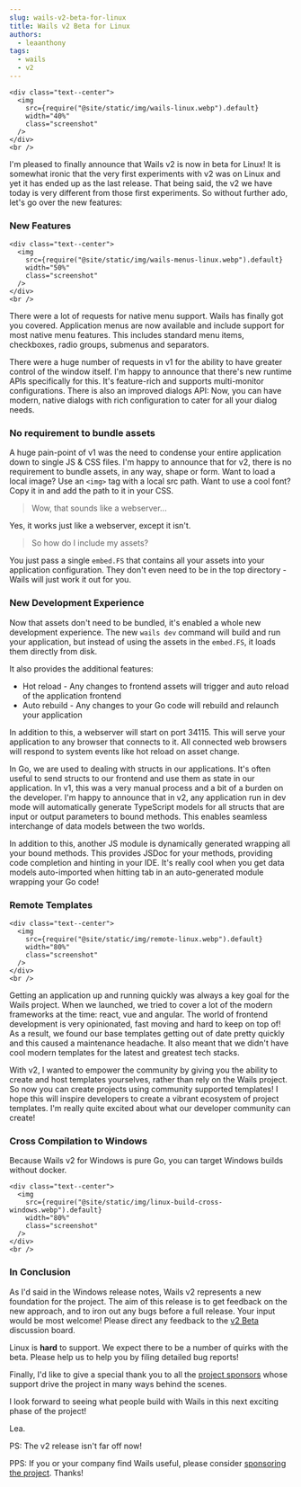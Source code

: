 ```yaml
---
slug: wails-v2-beta-for-linux
title: Wails v2 Beta for Linux
authors:
  - leaanthony
tags:
  - wails
  - v2
---
```


```mdx-code-block
<div class="text--center">
  <img
    src={require("@site/static/img/wails-linux.webp").default}
    width="40%"
    class="screenshot"
  />
</div>
<br />
```

I'm pleased to finally announce that Wails v2 is now in beta for Linux! It is somewhat ironic that the very first experiments with v2 was on Linux and yet it has ended up as the last release. That being said, the v2 we have today is very different from those first experiments. So without further ado, let's go over the new features:

### New Features

```mdx-code-block
<div class="text--center">
  <img
    src={require("@site/static/img/wails-menus-linux.webp").default}
    width="50%"
    class="screenshot"
  />
</div>
<br />
```

There were a lot of requests for native menu support. Wails has finally got you covered. Application menus are now available and include support for most native menu features. This includes standard menu items, checkboxes, radio groups, submenus and separators.

There were a huge number of requests in v1 for the ability to have greater control of the window itself. I'm happy to announce that there's new runtime APIs specifically for this. It's feature-rich and supports multi-monitor configurations. There is also an improved dialogs API: Now, you can have modern, native dialogs with rich configuration to cater for all your dialog needs.

### No requirement to bundle assets

A huge pain-point of v1 was the need to condense your entire application down to single JS & CSS files. I'm happy to announce that for v2, there is no requirement to bundle assets, in any way, shape or form. Want to load a local image? Use an `<img>` tag with a local src path. Want to use a cool font? Copy it in and add the path to it in your CSS.

> Wow, that sounds like a webserver...

Yes, it works just like a webserver, except it isn't.

> So how do I include my assets?

You just pass a single `embed.FS` that contains all your assets into your application configuration. They don't even need to be in the top directory - Wails will just work it out for you.

### New Development Experience

Now that assets don't need to be bundled, it's enabled a whole new development experience. The new `wails dev` command will build and run your application, but instead of using the assets in the `embed.FS`, it loads them directly from disk.

It also provides the additional features:

- Hot reload - Any changes to frontend assets will trigger and auto reload of the application frontend
- Auto rebuild - Any changes to your Go code will rebuild and relaunch your application

In addition to this, a webserver will start on port 34115. This will serve your application to any browser that connects to it. All connected web browsers will respond to system events like hot reload on asset change.

In Go, we are used to dealing with structs in our applications. It's often useful to send structs to our frontend and use them as state in our application. In v1, this was a very manual process and a bit of a burden on the developer. I'm happy to announce that in v2, any application run in dev mode will automatically generate TypeScript models for all structs that are input or output parameters to bound methods. This enables seamless interchange of data models between the two worlds.

In addition to this, another JS module is dynamically generated wrapping all your bound methods. This provides JSDoc for your methods, providing code completion and hinting in your IDE. It's really cool when you get data models auto-imported when hitting tab in an auto-generated module wrapping your Go code!

### Remote Templates

```mdx-code-block
<div class="text--center">
  <img
    src={require("@site/static/img/remote-linux.webp").default}
    width="80%"
    class="screenshot"
  />
</div>
<br />
```

Getting an application up and running quickly was always a key goal for the Wails project. When we launched, we tried to cover a lot of the modern frameworks at the time: react, vue and angular. The world of frontend development is very opinionated, fast moving and hard to keep on top of! As a result, we found our base templates getting out of date pretty quickly and this caused a maintenance headache. It also meant that we didn't have cool modern templates for the latest and greatest tech stacks.

With v2, I wanted to empower the community by giving you the ability to create and host templates yourselves, rather than rely on the Wails project. So now you can create projects using community supported templates! I hope this will inspire developers to create a vibrant ecosystem of project templates. I'm really quite excited about what our developer community can create!

### Cross Compilation to Windows

Because Wails v2 for Windows is pure Go, you can target Windows builds without docker.

```mdx-code-block
<div class="text--center">
  <img
    src={require("@site/static/img/linux-build-cross-windows.webp").default}
    width="80%"
    class="screenshot"
  />
</div>
<br />
```

### In Conclusion

As I'd said in the Windows release notes, Wails v2 represents a new foundation for the project. The aim of this release is to get feedback on the new approach, and to iron out any bugs before a full release. Your input would be most welcome! Please direct any feedback to the [v2 Beta](https://github.com/wailsapp/wails/discussions/828) discussion board.

Linux is **hard** to support. We expect there to be a number of quirks with the beta. Please help us to help you by filing detailed bug reports!

Finally, I'd like to give a special thank you to all the [project sponsors](/credits#sponsors) whose support drive the project in many ways behind the scenes.

I look forward to seeing what people build with Wails in this next exciting phase of the project!

Lea.

PS: The v2 release isn't far off now!

PPS: If you or your company find Wails useful, please consider [sponsoring the project](https://github.com/sponsors/leaanthony). Thanks!
